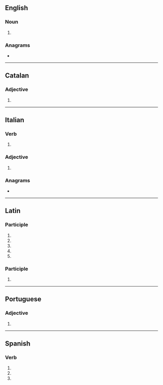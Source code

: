 {{also|concretá}}
==English==

===Noun===
{{head|en|noun form}}

# {{inflection of|en|concretum||p}}

===Anagrams===
* {{anagrams|en|a=accenort|accentor}}

----

==Catalan==

===Adjective===
{{head|ca|adjective form}}

# {{feminine singular of|ca|concret}}

----

==Italian==

===Verb===
{{head|it|verb form}}

# {{inflection of|it|concretare||3|s|pres|indc|;|2|s|impr}}

===Adjective===
{{head|it|adjective form|g=f-s}}

# {{inflection of|it|concreto||f|s}}

===Anagrams===
* {{anagrams|it|a=accenort|accentro|accentrò|concerta|corcante|toccarne|treccano}}

----

==Latin==

===Participle===
{{la-part-form|concrēta}}

# {{inflection of|la|concrētus||nom|f|s}}
# {{inflection of|la|concrētus||nom|n|p}}
# {{inflection of|la|concrētus||acc|n|p}}
# {{inflection of|la|concrētus||voc|f|s}}
# {{inflection of|la|concrētus||voc|n|p}}

===Participle===
{{la-part-form|concrētā}}

# {{inflection of|la|concrētus||abl|f|s}}

----

==Portuguese==

===Adjective===
{{head|pt|adjective form}}

# {{adj form of|pt|concreto||f|s}}

----

==Spanish==

===Verb===
{{head|es|verb form}}

# {{es-verb form of|ending=ar|mood=imperative|sense=affirmative|pers=2|formal=no|number=singular|concretar}}
# {{es-verb form of|ending=ar|mood=indicative|tense=present|pers=2|formal=yes|number=singular|concretar}}
# {{es-verb form of|ending=ar|mood=indicative|tense=present|pers=3|number=singular|concretar}}